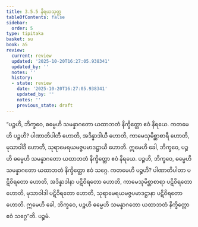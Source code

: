 ```yaml
---
title: 3.5.5 နိရယသုတ္တ
tableOfContents: false
sidebar:
  order: 5
type: tipitaka
basket: su
book: a5
review:
  current: review
  updated: '2025-10-20T16:27:05.938341'
  updated_by: ''
  notes: ''
  history:
  - state: review
    date: '2025-10-20T16:27:05.938341'
    updated_by: ''
    notes: ''
    previous_state: draft
---
```



<DynamicBreadcrumb />


<ReviewStatus review={frontmatter.review} showDetails={true} />

<HypothesisAnnotation frontmatter={frontmatter} />

<Division number="145" book="a5" e="ch" v="16" p="150">

<Paragraph number="848" book="a5">
“ပဉ္စဟိ, ဘိက္ခဝေ, ဓမ္မေဟိ သမန္နာဂတော ယထာဘတံ နိက္ခိတ္တော ဧဝံ နိရယေ. ကတမေဟိ ပဉ္စဟိ? ပါဏာတိပါတီ ဟောတိ, အဒိန္နာဒါယီ ဟောတိ, ကာမေသုမိစ္ဆာစာရီ ဟောတိ, မုသာဝါဒီ ဟောတိ, သုရာမေရယမဇ္ဇပမာဒဋ္ဌာယီ ဟောတိ. ဣမေဟိ ခေါ, ဘိက္ခဝေ, ပဉ္စဟိ ဓမ္မေဟိ သမန္နာဂတော ယထာဘတံ နိက္ခိတ္တော ဧဝံ နိရယေ.
</Paragraph>

<Paragraph number="849" book="a5">
ပဉ္စဟိ, ဘိက္ခဝေ, ဓမ္မေဟိ သမန္နာဂတော ယထာဘတံ နိက္ခိတ္တော ဧဝံ သဂ္ဂေ. ကတမေဟိ ပဉ္စဟိ? ပါဏာတိပါတာ ပဋိဝိရတော ဟောတိ, အဒိန္နာဒါနာ ပဋိဝိရတော ဟောတိ, ကာမေသုမိစ္ဆာစာရာ ပဋိဝိရတော ဟောတိ, မုသာဝါဒါ ပဋိဝိရတော ဟောတိ, သုရာမေရယမဇ္ဇပမာဒဋ္ဌာနာ ပဋိဝိရတော ဟောတိ. ဣမေဟိ ခေါ, ဘိက္ခဝေ, ပဉ္စဟိ ဓမ္မေဟိ သမန္နာဂတော ယထာဘတံ နိက္ခိတ္တော ဧဝံ သဂ္ဂေ”တိ.

</Paragraph>
</Division>

<Paragraph number="850" type="center" book="a5">
ပဉ္စမံ.
</Paragraph>